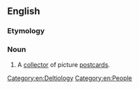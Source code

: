 ==English==

===Etymology===
{{suffix|en|deltiology|ist}}

===Noun===
{{en-noun}}

# A [[collector]] of picture [[postcards]].

[[Category:en:Deltiology]]
[[Category:en:People]]